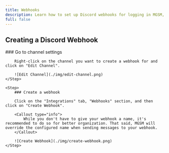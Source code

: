 ```yaml
---
title: Webhooks
description: Learn how to set up Discord webhooks for logging in MGSM, which can be used to notify you about certain events that occur in your MGSM instance.
full: false
---
```



## Creating a Discord Webhook

<Steps>
    <Step>
        ### Go to channel settings

        Right-click on the channel you want to create a webhook for and click on "Edit Channel".

        ![Edit Channel](./img/edit-channel.png)
    </Step>

    <Step>
        ### Create a webhook

        Click on the "Integrations" tab, "Webhooks" section, and then click on "Create Webhook".

        <Callout type="info">
            While you don't have to give your webhook a name, it's recommended to do so for better organization. That said, MGSM will override the configured name when sending messages to your webhook.
        </Callout>

        ![Create Webhook](./img/create-webhook.png)
    </Step>
</Steps>